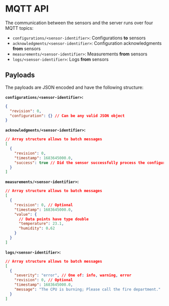 # MQTT API

The communication between the sensors and the server runs over four MQTT topics:

- `configurations/<sensor-identifier>`: Configurations **to** sensors
- `acknowledgments/<sensor-identifier>`: Configuration acknowledgments **from** sensors
- `measurements/<sensor-identifier>`: Measurements **from** sensors
- `logs/<sensor-identifier>`: Logs **from** sensors

## Payloads

The payloads are JSON encoded and have the following structure:

**`configurations/<sensor-identifier>`:**

```json
{
  "revision": 0,
  "configuration": {} // Can be any valid JSON object
}
```

**`acknowledgments/<sensor-identifier>`:**

```json
// Array structure allows to batch messages
[
  {
    "revision": 0,
    "timestamp": 1683645000.0,
    "success": true // Did the sensor successfully process the configuration?
  }
]
```

**`measurements/<sensor-identifier>`:**

```json
// Array structure allows to batch messages
[
  {
    "revision": 0, // Optional
    "timestamp": 1683645000.0,
    "value": {
      // Data points have type double
      "temperature": 23.1,
      "humidity": 0.62
    }
  }
]
```

**`logs/<sensor-identifier>`:**

```json
// Array structure allows to batch messages
[
  {
    "severity": "error", // One of: info, warning, error
    "revision": 0, // Optional
    "timestamp": 1683645000.0,
    "message": "The CPU is burning; Please call the fire department."
  }
]
```
